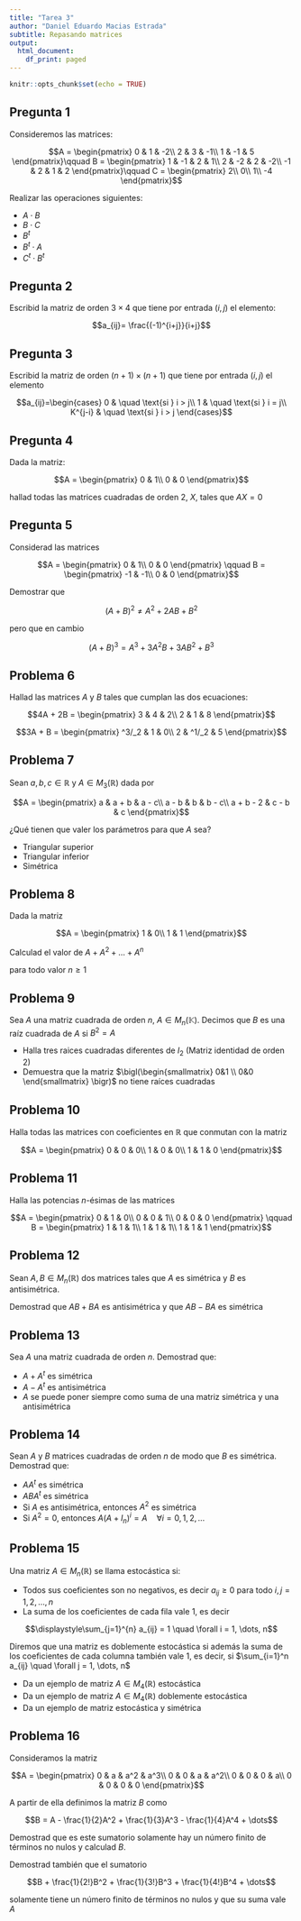 ```yaml
---
title: "Tarea 3"
author: "Daniel Eduardo Macias Estrada"
subtitle: Repasando matrices
output:
  html_document:
    df_print: paged
---
```


```r
knitr::opts_chunk$set(echo = TRUE)
```

## Pregunta 1

Consideremos las matrices:

$$A = \begin{pmatrix}
0 & 1 & -2\\
2 & 3 & -1\\
1 & -1 & 5
\end{pmatrix}\qquad B = \begin{pmatrix}
1 & -1 & 2 & 1\\
2 & -2 & 2 & -2\\
-1 & 2 & 1 & 2
\end{pmatrix}\qquad C = \begin{pmatrix}
2\\
0\\
1\\
-4
\end{pmatrix}$$

Realizar las operaciones siguientes:

* $A\cdot B$
* $B\cdot C$
* $B^t$
* $B^t\cdot A$
* $C^t\cdot B^t$

## Pregunta 2

Escribid la matriz de orden $3\times4$ que tiene por entrada $(i, j)$ el elemento:

$$a_{ij}= \frac{(-1)^{i+j}}{i+j}$$

## Pregunta 3

Escribid la matriz de orden $(n+1)\times (n+1)$ que tiene por entrada $(i, j)$ el elemento

$$a_{ij}=\begin{cases}
            0        & \quad \text{si } i > j\\
            1        & \quad \text{si } i = j\\
            K^{j-i}  & \quad \text{si } i > j
         \end{cases}$$
         
## Pregunta 4

Dada la matriz:

$$A = \begin{pmatrix}
0 & 1\\
0 & 0
\end{pmatrix}$$

hallad todas las matrices cuadradas de orden $2$, $X$, tales que $AX = 0$

## Pregunta 5

Considerad las matrices

$$A = \begin{pmatrix}
0 & 1\\
0 & 0
\end{pmatrix} \qquad B = \begin{pmatrix}
-1 & -1\\
0 & 0
\end{pmatrix}$$

Demostrar que

$$(A + B)^2 \neq A^2 + 2AB + B^2$$

pero que en cambio

$$(A + B)^3 = A^3 + 3A^2B + 3AB^2 + B^3$$

## Problema 6

Hallad las matrices $A$ y $B$ tales que cumplan las dos ecuaciones:

$$4A + 2B = \begin{pmatrix}
3 & 4 & 2\\
2 & 1 & 8
\end{pmatrix}$$

$$3A + B = \begin{pmatrix}
^3/_2 & 1 & 0\\
2 & ^1/_2 & 5
\end{pmatrix}$$


## Problema 7

Sean $a,b,c \in \mathbb{R}$ y $A \in M_3(\mathbb{R})$ dada por

$$A = \begin{pmatrix}
a & a + b & a - c\\
a - b & b & b - c\\
a + b - 2 & c - b & c
\end{pmatrix}$$

¿Qué tienen que valer los parámetros para que $A$ sea?

* Triangular superior
* Triangular inferior
* Simétrica


## Problema 8

Dada la matriz

$$A = \begin{pmatrix}
1 & 0\\
1 & 1
\end{pmatrix}$$

Calculad el valor de $A + A^2 + \dots + A^n$

para todo valor $n \geq 1$

## Problema 9

Sea $A$ una matriz cuadrada de orden $n$, $A \in M_n(\mathbb{K})$. Decimos que $B$ es una raíz cuadrada de $A$ si $B^2 = A$

* Halla tres raices cuadradas diferentes de $I_2$ (Matriz identidad de orden $2$)
* Demuestra que la matriz $\bigl(\begin{smallmatrix} 0&1 \\ 0&0 \end{smallmatrix} \bigr)$ no tiene raíces cuadradas

## Problema 10

Halla todas las matrices con coeficientes en $\mathbb{R}$ que conmutan con la matriz

$$A = \begin{pmatrix}
0 & 0 & 0\\
1 & 0 & 0\\
1 & 1 & 0
\end{pmatrix}$$

## Problema 11

Halla las potencias $n$-ésimas de las matrices

$$A = \begin{pmatrix}
0 & 1 & 0\\
0 & 0 & 1\\
0 & 0 & 0
\end{pmatrix} \qquad B = \begin{pmatrix}
1 & 1 & 1\\
1 & 1 & 1\\
1 & 1 & 1
\end{pmatrix}$$

## Problema 12

Sean $A, B \in M_n(\mathbb{R})$ dos matrices tales que $A$ es simétrica y $B$ es antisimétrica.

Demostrad que $AB + BA$ es antisimétrica y que $AB − BA$ es simétrica

## Problema 13

Sea $A$ una matriz cuadrada de orden $n$. Demostrad que:

* $A + A^t$ es simétrica
* $A − A^t$ es antisimétrica
* $A$ se puede poner siempre como suma de una matriz simétrica y una antisimétrica

## Problema 14

Sean $A$ y $B$ matrices cuadradas de orden $n$ de modo que $B$ es simétrica. Demostrad que:

* $AA^t$ es simétrica
* $ABA^t$ es simétrica
* Si $A$ es antisimétrica, entonces $A^2$ es simétrica
* Si $A^2 = 0$, entonces $A(A + I_n)^i = A \quad \forall i = 0, 1, 2, \dots$

## Problema 15

Una matriz $A \in M_n(\mathbb{R})$ se llama estocástica si:

* Todos sus coeficientes son no negativos, es decir $a_{ij} \geq 0$ para todo $i, j = 1, 2, \dots, n$
* La suma de los coeficientes de cada fila vale $1$, es decir

$$\displaystyle\sum_{j=1}^{n} a_{ij} = 1 \quad \forall i = 1, \dots, n$$

Diremos que una matriz es doblemente estocástica si además la suma de los coeficientes de cada columna también vale $1$, es decir, si $\sum_{i=1}^n a_{ij} \quad \forall j = 1, \dots, n$

* Da un ejemplo de matriz $A \in M_4(\mathbb{R})$ estocástica
* Da un ejemplo de matriz $A \in M_4(\mathbb{R})$ doblemente estocástica
* Da un ejemplo de matriz estocástica y simétrica


## Problema 16

Consideramos la matriz

$$A = \begin{pmatrix}
0 & a & a^2 & a^3\\
0 & 0 & a & a^2\\
0 & 0 & 0 & a\\
0 & 0 & 0 & 0
\end{pmatrix}$$

A partir de ella definimos la matriz $B$ como

$$B = A - \frac{1}{2}A^2 + \frac{1}{3}A^3 - \frac{1}{4}A^4 + \dots$$

Demostrad que es este sumatorio solamente hay un número finito de términos no nulos y calculad $B$.

Demostrad también que el sumatorio

$$B + \frac{1}{2!}B^2 + \frac{1}{3!}B^3 + \frac{1}{4!}B^4 + \dots$$

solamente tiene un número finito de términos no nulos y que su suma vale $A$


